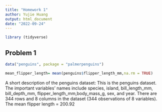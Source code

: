 ```yaml
---
title: "Homework 1"
author: Yujie Huang
output: html_document
date: "2022-09-24"
---
```



```r
library (tidyverse)
```

## Problem 1

```r
data("penguins", package = "palmerpenguins")
```

```r
mean_flipper_length= mean(penguins$flipper_length_mm,na.rm = TRUE)  
```
A short description of the penguins dataset:
This is the penguins dataset. The important variables' names include species, island, bill_length_mm, bill_depth_mm, flipper_length_mm,body_mass_g, sex, and year. 
There are 344 rows and 8 columns in the dataset (344 observations of 8 variables). 
The mean flipper length = 200.92





